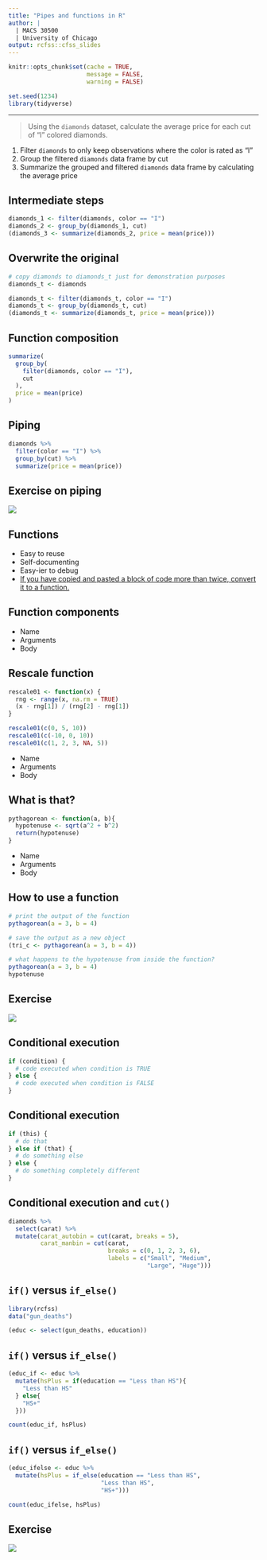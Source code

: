 ```yaml
---
title: "Pipes and functions in R"
author: |
  | MACS 30500
  | University of Chicago
output: rcfss::cfss_slides
---
```


```r
knitr::opts_chunk$set(cache = TRUE,
                      message = FALSE,
                      warning = FALSE)

set.seed(1234)
library(tidyverse)
```

----

> Using the `diamonds` dataset, calculate the average price for each cut of "I" colored diamonds.

1. Filter `diamonds` to only keep observations where the color is rated as "I"
1. Group the filtered `diamonds` data frame by cut
1. Summarize the grouped and filtered `diamonds` data frame by calculating the average price

## Intermediate steps

```r
diamonds_1 <- filter(diamonds, color == "I")
diamonds_2 <- group_by(diamonds_1, cut)
(diamonds_3 <- summarize(diamonds_2, price = mean(price)))
```

## Overwrite the original

```r
# copy diamonds to diamonds_t just for demonstration purposes
diamonds_t <- diamonds

diamonds_t <- filter(diamonds_t, color == "I")
diamonds_t <- group_by(diamonds_t, cut)
(diamonds_t <- summarize(diamonds_t, price = mean(price)))
```

## Function composition

```r
summarize(
  group_by(
    filter(diamonds, color == "I"),
    cut
  ),
  price = mean(price)
)
```

## Piping

```r
diamonds %>%
  filter(color == "I") %>%
  group_by(cut) %>%
  summarize(price = mean(price))
```

## Exercise on piping

![](https://media3.s-nbcnews.com/j/newscms/2015_18/512061/exercise-outside-woman-stock-today-150427-tease_72497df9c4ab67a1d1a016b22206a5af.today-inline-large.jpg)

## Functions

* Easy to reuse
* Self-documenting
* Easy-ier to debug
* [If you have copied and pasted a block of code more than twice, convert it to a function.](http://r4ds.had.co.nz/functions.html#when-should-you-write-a-function)

## Function components

* Name
* Arguments
* Body

## Rescale function

```r
rescale01 <- function(x) {
  rng <- range(x, na.rm = TRUE)
  (x - rng[1]) / (rng[2] - rng[1])
}

rescale01(c(0, 5, 10))
rescale01(c(-10, 0, 10))
rescale01(c(1, 2, 3, NA, 5))
```

* Name
* Arguments
* Body

## What is that?

```r
pythagorean <- function(a, b){
  hypotenuse <- sqrt(a^2 + b^2)
  return(hypotenuse)
}
```

* Name
* Arguments
* Body

## How to use a function {.scrollable}

```r
# print the output of the function
pythagorean(a = 3, b = 4)

# save the output as a new object
(tri_c <- pythagorean(a = 3, b = 4))

# what happens to the hypotenuse from inside the function?
pythagorean(a = 3, b = 4)
hypotenuse
```

## Exercise

![](https://cdn0.tnwcdn.com/wp-content/blogs.dir/1/files/2015/07/exercise-1200x621.jpg)

## Conditional execution

```r
if (condition) {
  # code executed when condition is TRUE
} else {
  # code executed when condition is FALSE
}
```

## Conditional execution

```r
if (this) {
  # do that
} else if (that) {
  # do something else
} else {
  # do something completely different
}
```

## Conditional execution and `cut()`

```r
diamonds %>%
  select(carat) %>%
  mutate(carat_autobin = cut(carat, breaks = 5),
         carat_manbin = cut(carat,
                            breaks = c(0, 1, 2, 3, 6),
                            labels = c("Small", "Medium",
                                       "Large", "Huge")))
```

## `if()` versus `if_else()`

```r
library(rcfss)
data("gun_deaths")

(educ <- select(gun_deaths, education))
```

## `if()` versus `if_else()`

```r
(educ_if <- educ %>%
  mutate(hsPlus = if(education == "Less than HS"){
    "Less than HS"
  } else{
    "HS+"
  }))

count(educ_if, hsPlus)
```

## `if()` versus `if_else()`

```r
(educ_ifelse <- educ %>%
  mutate(hsPlus = if_else(education == "Less than HS",
                          "Less than HS",
                          "HS+")))

count(educ_ifelse, hsPlus)
```

## Exercise

![](https://www.incimages.com/uploaded_files/image/970x450/getty_474548335_172391.jpg)
